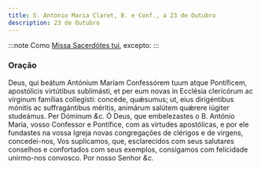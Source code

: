 ```yaml
---
title: S. António Maria Claret, B. e Conf., a 23 de Outubro
description: 23 de Outubro
---
```


:::note
Como [Missa Sacerdótes tui](/missal/comum/12confessorespontifices2), excepto:
:::

### Oração

<div class="grid grid-cols-2 gap-5">
  <span class="text-justify">
    Deus, qui beátum Antónium Maríam Confessórem tuum atque Pontíficem,
    apostólicis virtútibus sublimásti, et per eum novas in Ecclésia clericórum
    ac vírginum famílias collegísti: concéde, quǽsumus; ut, eius dirigéntibus
    mónitis ac suffragántibus méritis, animárum salútem quǽrere iúgiter
    studeámus. Per Dóminum <em>&c.</em>
  </span>
  <span class="text-justify">
    Ó Deus, que embelezastes o B. António Maria, vosso Confessor e Pontífice,
    com as virtudes apostólicas, e por ele fundastes na vossa Igreja novas
    congregações de clérigos e de virgens, concedei-nos, Vos suplicamos, que,
    esclarecidos com seus salutares conselhos e confortados com seus exemplos,
    consigamos com felicidade unirmo-nos convosco. Por nosso Senhor <em>&c.</em>
  </span>
</div>
